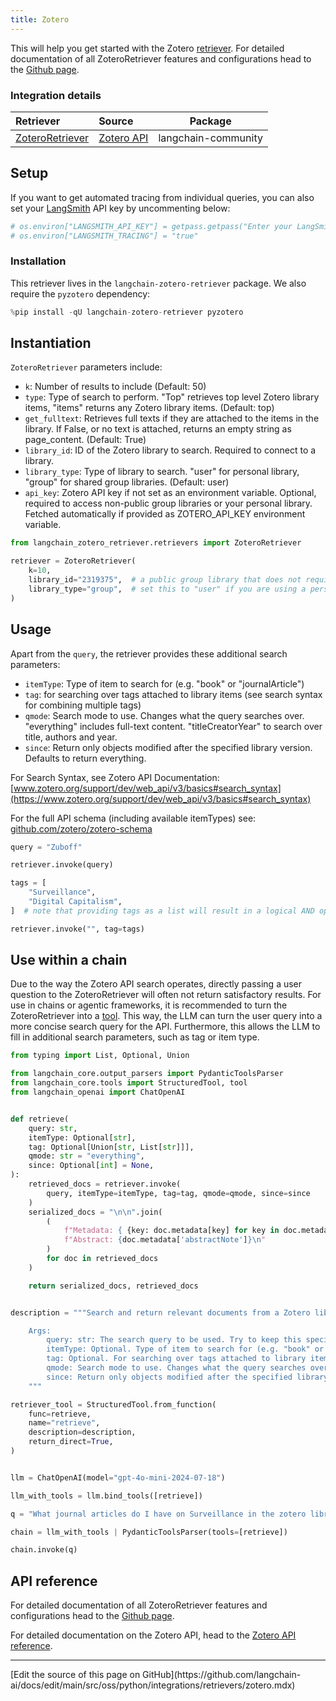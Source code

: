 ```yaml
---
title: Zotero
---
```


This will help you get started with the Zotero [retriever](/oss/python/langchain/retrieval). For detailed documentation of all ZoteroRetriever features and configurations head to the [Github page](https://github.com/TimBMK/langchain-zotero-retriever).

### Integration details

| Retriever | Source | Package |
| :--- | :--- | :---: |
[ZoteroRetriever](https://github.com/TimBMK/langchain-zotero-retriever) | [Zotero API](https://www.zotero.org/support/dev/web_api/v3/start) | langchain-community |

## Setup

If you want to get automated tracing from individual queries, you can also set your [LangSmith](https://docs.smith.langchain.com/) API key by uncommenting below:

```python
# os.environ["LANGSMITH_API_KEY"] = getpass.getpass("Enter your LangSmith API key: ")
# os.environ["LANGSMITH_TRACING"] = "true"
```

### Installation

This retriever lives in the `langchain-zotero-retriever` package. We also require the `pyzotero` dependency:

```python
%pip install -qU langchain-zotero-retriever pyzotero
```

## Instantiation

`ZoteroRetriever` parameters include:

- `k`: Number of results to include (Default: 50)
- `type`: Type of search to perform. "Top" retrieves top level Zotero library items, "items" returns any Zotero library items. (Default: top)
- `get_fulltext`: Retrieves full texts if they are attached to the items in the library. If False, or no text is attached, returns an empty string as page_content. (Default: True)
- `library_id`: ID of the Zotero library to search. Required to connect to a library.
- `library_type`: Type of library to search. "user" for personal library, "group" for shared group libraries. (Default: user)
- `api_key`: Zotero API key if not set as an environment variable. Optional, required to access non-public group libraries or your personal library. Fetched automatically if provided as ZOTERO_API_KEY environment variable.

```python
from langchain_zotero_retriever.retrievers import ZoteroRetriever

retriever = ZoteroRetriever(
    k=10,
    library_id="2319375",  # a public group library that does not require an API key for access
    library_type="group",  # set this to "user" if you are using a personal library. Personal libraries require an API key
)
```

## Usage

Apart from the `query`, the retriever provides these additional search parameters:

- `itemType`: Type of item to search for (e.g. "book" or "journalArticle")
- `tag`: for searching over tags attached to library items (see search syntax for combining multiple tags)
- `qmode`: Search mode to use. Changes what the query searches over. "everything" includes full-text content. "titleCreatorYear" to search over title, authors and year.
- `since`: Return only objects modified after the specified library version. Defaults to return everything.

For Search Syntax, see Zotero API Documentation: [www.zotero.org/support/dev/web_api/v3/basics#search_syntax](https://www.zotero.org/support/dev/web_api/v3/basics#search_syntax)

For the full API schema (including available itemTypes) see: [github.com/zotero/zotero-schema](https://github.com/zotero/zotero-schema)

```python
query = "Zuboff"

retriever.invoke(query)
```

```python
tags = [
    "Surveillance",
    "Digital Capitalism",
]  # note that providing tags as a list will result in a logical AND operation

retriever.invoke("", tag=tags)
```

## Use within a chain

Due to the way the Zotero API search operates, directly passing a user question to the ZoteroRetriever will often not return satisfactory results. For use in chains or agentic frameworks, it is recommended to turn the ZoteroRetriever into a [tool](/oss/python/langchain/tools). This way, the LLM can turn the user query into a more concise search query for the API. Furthermore, this allows the LLM to fill in additional search parameters, such as tag or item type.

```python
from typing import List, Optional, Union

from langchain_core.output_parsers import PydanticToolsParser
from langchain_core.tools import StructuredTool, tool
from langchain_openai import ChatOpenAI


def retrieve(
    query: str,
    itemType: Optional[str],
    tag: Optional[Union[str, List[str]]],
    qmode: str = "everything",
    since: Optional[int] = None,
):
    retrieved_docs = retriever.invoke(
        query, itemType=itemType, tag=tag, qmode=qmode, since=since
    )
    serialized_docs = "\n\n".join(
        (
            f"Metadata: { {key: doc.metadata[key] for key in doc.metadata if key != 'abstractNote'} }\n"
            f"Abstract: {doc.metadata['abstractNote']}\n"
        )
        for doc in retrieved_docs
    )

    return serialized_docs, retrieved_docs


description = """Search and return relevant documents from a Zotero library. The following search parameters can be used:

    Args:
        query: str: The search query to be used. Try to keep this specific and short, e.g. a specific topic or author name
        itemType: Optional. Type of item to search for (e.g. "book" or "journalArticle"). Multiple types can be passed as a string separated by "||", e.g. "book || journalArticle". Defaults to all types.
        tag: Optional. For searching over tags attached to library items. If documents tagged with multiple tags are to be retrieved, pass them as a list. If documents with any of the tags are to be retrieved, pass them as a string separated by "||", e.g. "tag1 || tag2"
        qmode: Search mode to use. Changes what the query searches over. "everything" includes full-text content. "titleCreatorYear" to search over title, authors and year. Defaults to "everything".
        since: Return only objects modified after the specified library version. Defaults to return everything.
    """

retriever_tool = StructuredTool.from_function(
    func=retrieve,
    name="retrieve",
    description=description,
    return_direct=True,
)


llm = ChatOpenAI(model="gpt-4o-mini-2024-07-18")

llm_with_tools = llm.bind_tools([retrieve])

q = "What journal articles do I have on Surveillance in the zotero library?"

chain = llm_with_tools | PydanticToolsParser(tools=[retrieve])

chain.invoke(q)
```

## API reference

For detailed documentation of all ZoteroRetriever features and configurations head to the [Github page](https://github.com/TimBMK/langchain-zotero-retriever).

For detailed documentation on the Zotero API, head to the [Zotero API reference](https://www.zotero.org/support/dev/web_api/v3/start).

---

<Callout icon="pen-to-square" iconType="regular">
  [Edit the source of this page on GitHub](https://github.com/langchain-ai/docs/edit/main/src/oss/python/integrations/retrievers/zotero.mdx)
</Callout>
